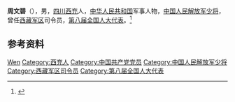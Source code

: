 '''周文碧'''（{{bd|1942年|}}），男，[[四川|四川]][[西充|西充]]人，[[中华人民共和国|中华人民共和国]]军事人物，[[中国人民解放军少将|中国人民解放军少将]]，曾任[[西藏军区|西藏军区]]司令员，[[第八届全国人大代表|第八届全国人大代表]]。<ref>{{Cite book|title=中华人民共和国职官志|author=何虎生, 李耀东, 向常福主编|publisher=中国社会出版社|year=2003|isbn=9787800883934|location=北京|pages=}}</ref>

== 参考资料 ==
{{reflist}}

{{Authority control}}
{{DEFAULTSORT:Zhou周}}
[[Category:周姓|Wen]]
[[Category:西充人|Category:西充人]]
[[Category:中国共产党党员|Category:中国共产党党员]]
[[Category:中国人民解放军少将|Category:中国人民解放军少将]]
[[Category:西藏军区司令员|Category:西藏军区司令员]]
[[Category:第八届全国人大代表|Category:第八届全国人大代表]]

{{中国人物小作品}}